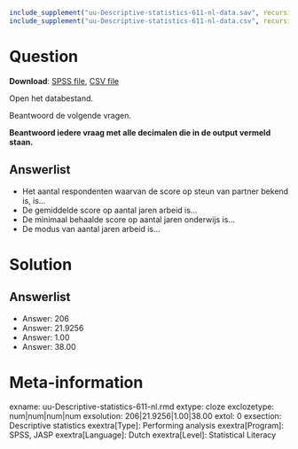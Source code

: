 ```{r, echo = FALSE, results = "hide"}
include_supplement("uu-Descriptive-statistics-611-nl-data.sav", recursive = TRUE)
include_supplement("uu-Descriptive-statistics-611-nl-data.csv", recursive = TRUE)
```

Question
========

**Download**: [SPSS file](uu-Descriptive-statistics-611-nl-data.sav), [CSV file](uu-Descriptive-statistics-611-nl-data.csv)

Open het databestand.

Beantwoord de volgende vragen.

**Beantwoord iedere vraag met alle decimalen die in de output vermeld staan.**

Answerlist
----------
* Het aantal respondenten waarvan de score op steun van partner bekend is, is…
* De gemiddelde score op aantal jaren arbeid is…
* De minimaal behaalde score op aantal jaren onderwijs is…
* De modus van aantal jaren arbeid is…

Solution
========

Answerlist
----------
* Answer: 206
* Answer: 21.9256
* Answer: 1.00
* Answer: 38.00


Meta-information
================
exname: uu-Descriptive-statistics-611-nl.rmd
extype: cloze
exclozetype: num|num|num|num 
exsolution: 206|21.9256|1.00|38.00
extol: 0
exsection: Descriptive statistics
exextra[Type]: Performing analysis
exextra[Program]: SPSS, JASP
exextra[Language]: Dutch
exextra[Level]: Statistical Literacy